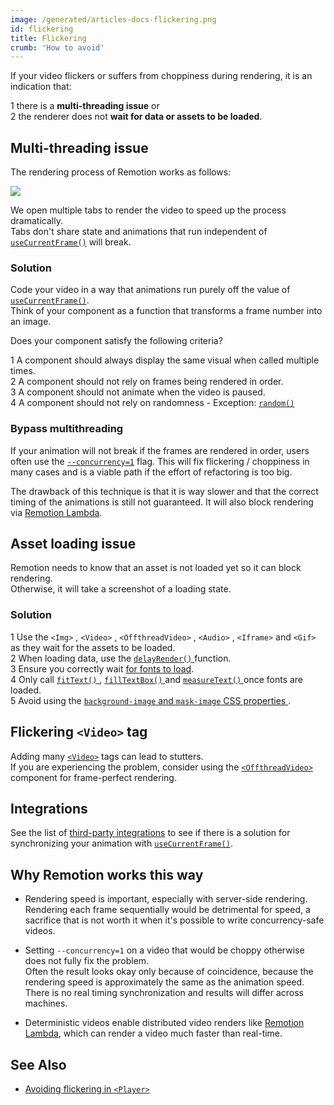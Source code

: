 ```yaml
---
image: /generated/articles-docs-flickering.png
id: flickering
title: Flickering
crumb: 'How to avoid'
---
```


<YouTube
	minutes={6}
	href="https://www.youtube.com/watch?v=M7BOPECeqV8"
	thumb="https://i.ytimg.com/vi/M7BOPECeqV8/hq720.jpg"
	title="Avoid this common mistake in Remotion"
/>

If your video flickers or suffers from choppiness during rendering, it is an indication that:

<Step>1</Step> there is a <strong>multi-threading issue</strong> or <br />
<Step>2</Step> the renderer does not
<strong>wait for data or assets to be loaded</strong>.

## Multi-threading issue

The rendering process of Remotion works as follows:

<img src="/img/parallel-rendering.png" />

We open multiple tabs to render the video to speed up the process dramatically.  
Tabs don't share state and animations that run independent of [`useCurrentFrame()`](/docs/use-current-frame) will break.

### Solution

Code your video in a way that animations run purely off the value of [`useCurrentFrame()`](/docs/use-current-frame).  
Think of your component as a function that transforms a frame number into an image.

Does your component satisfy the following criteria?

<Step>1</Step> A component should always display the same visual when called
multiple times.
<br />
<Step>2</Step> A component should not rely on frames being rendered in order.
<br />
<Step>3</Step> A component should not animate when the video is paused.
<br />
<Step>4</Step> A component should not rely on randomness - Exception:
<a href="/docs/random">
	<code>random()</code>
</a>

### Bypass multithreading

If your animation will not break if the frames are rendered in order, users often use the [`--concurrency=1`](/docs/cli/render#--concurrency) flag. This will fix flickering / choppiness in many cases and is a viable path if the effort of refactoring is too big.

The drawback of this technique is that it is way slower and that the correct timing of the animations is still not guaranteed. It will also block rendering via [Remotion Lambda](/lambda).

## Asset loading issue

Remotion needs to know that an asset is not loaded yet so it can block rendering.  
Otherwise, it will take a screenshot of a loading state.

### Solution

<Step>1</Step> Use the
<a>
	<code>&lt;Img&gt;</code>
</a>
,
<a>
	<code>&lt;Video&gt;</code>
</a>
,
<a>
	<code>&lt;OffthreadVideo&gt;</code>
</a>
,
<a>
	<code>&lt;Audio&gt;</code>
</a>
,
<a>
	<code>&lt;Iframe&gt;</code>
</a>
and
<a>
	<code>&lt;Gif&gt;</code>
</a>
as they wait for the assets to be loaded. <br />
<Step>2</Step> When loading data, use the
<a href="/docs/delay-render">
	<code>delayRender()</code>
</a>
function.
<br />
<Step>3</Step> Ensure you correctly wait
<a href="/docs/fonts">for fonts to load</a>.<br />
<Step>4</Step> Only call
<a href="/docs/layout-utils/fit-text">
	<code>fitText()</code>
</a>
,
<a href="/docs/layout-utils/fill-text-box">
	<code>fillTextBox()</code>
</a>
and
<a href="/docs/layout-utils/measure-text">
	<code>measureText()</code>
</a>
once fonts are loaded.
<br />
<Step>5</Step> Avoid using the
<a href="/docs/troubleshooting/background-image">
	<code>background-image</code> and <code>mask-image</code> CSS properties
</a>
.

## Flickering `<Video>` tag

Adding many [`<Video>`](/docs/video) tags can lead to stutters.  
If you are experiencing the problem, consider using the [`<OffthreadVideo>`](/docs/offthreadvideo) component for frame-perfect rendering.

## Integrations

See the list of [third-party integrations](/docs/third-party) to see if there is a solution for synchronizing your animation with [`useCurrentFrame()`](/docs/use-current-frame).

## Why Remotion works this way

- Rendering speed is important, especially with server-side rendering.  
  Rendering each frame sequentially would be detrimental for speed, a sacrifice that is not worth it when it's possible to write concurrency-safe videos.

- Setting `--concurrency=1` on a video that would be choppy otherwise does not fully fix the problem.  
  Often the result looks okay only because of coincidence, because the rendering speed is approximately the same as the animation speed. There is no real timing synchronization and results will differ across machines.

- Deterministic videos enable distributed video renders like [Remotion Lambda](/docs/lambda), which can render a video much faster than real-time.

## See Also

- [Avoiding flickering in `<Player>`](/docs/troubleshooting/player-flicker)
